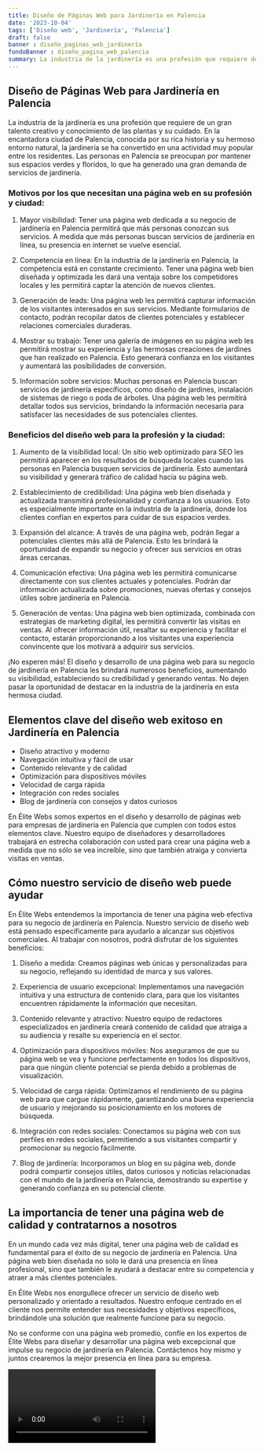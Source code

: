 ```yaml
---
title: Diseño de Páginas Web para Jardinería en Palencia
date: '2023-10-04'
tags: ['Diseño web', 'Jardinería', 'Palencia']
draft: false
banner : diseño_paginas_web_jardinería
fondoBanner : diseño_pagina_web_palencia
summary: La industria de la jardinería es una profesión que requiere de un gran talento creativo y conocimiento de las plantas y su cuidado. En la encantadora ciudad de Palencia, conocida por su rica historia y su hermoso entorno natural, la jardinería se ha convertido en una actividad muy popular entre los residentes. Las personas en Palencia se preocupan por mantener sus espacios verdes y floridos, lo que ha generado una gran demanda de servicios de jardinería.
---
```


## Diseño de Páginas Web para Jardinería en Palencia

La industria de la jardinería es una profesión que requiere de un gran talento creativo y conocimiento de las plantas y su cuidado. En la encantadora ciudad de Palencia, conocida por su rica historia y su hermoso entorno natural, la jardinería se ha convertido en una actividad muy popular entre los residentes. Las personas en Palencia se preocupan por mantener sus espacios verdes y floridos, lo que ha generado una gran demanda de servicios de jardinería.

### Motivos por los que necesitan una página web en su profesión y ciudad:

1. Mayor visibilidad: Tener una página web dedicada a su negocio de jardinería en Palencia permitirá que más personas conozcan sus servicios. A medida que más personas buscan servicios de jardinería en línea, su presencia en internet se vuelve esencial.

2. Competencia en línea: En la industria de la jardinería en Palencia, la competencia está en constante crecimiento. Tener una página web bien diseñada y optimizada les dará una ventaja sobre los competidores locales y les permitirá captar la atención de nuevos clientes.

3. Generación de leads: Una página web les permitirá capturar información de los visitantes interesados en sus servicios. Mediante formularios de contacto, podrán recopilar datos de clientes potenciales y establecer relaciones comerciales duraderas.

4. Mostrar su trabajo: Tener una galería de imágenes en su página web les permitirá mostrar su experiencia y las hermosas creaciones de jardines que han realizado en Palencia. Esto generará confianza en los visitantes y aumentará las posibilidades de conversión.

5. Información sobre servicios: Muchas personas en Palencia buscan servicios de jardinería específicos, como diseño de jardines, instalación de sistemas de riego o poda de árboles. Una página web les permitirá detallar todos sus servicios, brindando la información necesaria para satisfacer las necesidades de sus potenciales clientes.

### Beneficios del diseño web para la profesión y la ciudad:

1. Aumento de la visibilidad local: Un sitio web optimizado para SEO les permitirá aparecer en los resultados de búsqueda locales cuando las personas en Palencia busquen servicios de jardinería. Esto aumentará su visibilidad y generará tráfico de calidad hacia su página web.

2. Establecimiento de credibilidad: Una página web bien diseñada y actualizada transmitirá profesionalidad y confianza a los usuarios. Esto es especialmente importante en la industria de la jardinería, donde los clientes confían en expertos para cuidar de sus espacios verdes.

3. Expansión del alcance: A través de una página web, podrán llegar a potenciales clientes más allá de Palencia. Esto les brindará la oportunidad de expandir su negocio y ofrecer sus servicios en otras áreas cercanas.

4. Comunicación efectiva: Una página web les permitirá comunicarse directamente con sus clientes actuales y potenciales. Podrán dar información actualizada sobre promociones, nuevas ofertas y consejos útiles sobre jardinería en Palencia.

5. Generación de ventas: Una página web bien optimizada, combinada con estrategias de marketing digital, les permitirá convertir las visitas en ventas. Al ofrecer información útil, resaltar su experiencia y facilitar el contacto, estarán proporcionando a los visitantes una experiencia convincente que los motivará a adquirir sus servicios.

¡No esperen más! El diseño y desarrollo de una página web para su negocio de jardinería en Palencia les brindará numerosos beneficios, aumentando su visibilidad, estableciendo su credibilidad y generando ventas. No dejen pasar la oportunidad de destacar en la industria de la jardinería en esta hermosa ciudad.

<GifSeo />

<Cta />

## Elementos clave del diseño web exitoso en Jardinería en Palencia

- Diseño atractivo y moderno
- Navegación intuitiva y fácil de usar
- Contenido relevante y de calidad
- Optimización para dispositivos móviles
- Velocidad de carga rápida
- Integración con redes sociales
- Blog de jardinería con consejos y datos curiosos

En Élite Webs somos expertos en el diseño y desarrollo de páginas web para empresas de jardinería en Palencia que cumplen con todos estos elementos clave. Nuestro equipo de diseñadores y desarrolladores trabajará en estrecha colaboración con usted para crear una página web a medida que no sólo se vea increíble, sino que también atraiga y convierta visitas en ventas.

## Cómo nuestro servicio de diseño web puede ayudar

En Élite Webs entendemos la importancia de tener una página web efectiva para su negocio de jardinería en Palencia. Nuestro servicio de diseño web está pensado específicamente para ayudarlo a alcanzar sus objetivos comerciales. Al trabajar con nosotros, podrá disfrutar de los siguientes beneficios:

1. Diseño a medida: Creamos páginas web únicas y personalizadas para su negocio, reflejando su identidad de marca y sus valores.

2. Experiencia de usuario excepcional: Implementamos una navegación intuitiva y una estructura de contenido clara, para que los visitantes encuentren rápidamente la información que necesitan.

3. Contenido relevante y atractivo: Nuestro equipo de redactores especializados en jardinería creará contenido de calidad que atraiga a su audiencia y resalte su experiencia en el sector.

4. Optimización para dispositivos móviles: Nos aseguramos de que su página web se vea y funcione perfectamente en todos los dispositivos, para que ningún cliente potencial se pierda debido a problemas de visualización.

5. Velocidad de carga rápida: Optimizamos el rendimiento de su página web para que cargue rápidamente, garantizando una buena experiencia de usuario y mejorando su posicionamiento en los motores de búsqueda.

6. Integración con redes sociales: Conectamos su página web con sus perfiles en redes sociales, permitiendo a sus visitantes compartir y promocionar su negocio fácilmente.

7. Blog de jardinería: Incorporamos un blog en su página web, donde podrá compartir consejos útiles, datos curiosos y noticias relacionadas con el mundo de la jardinería en Palencia, demostrando su expertise y generando confianza en su potencial cliente.

## La importancia de tener una página web de calidad y contratarnos a nosotros

En un mundo cada vez más digital, tener una página web de calidad es fundamental para el éxito de su negocio de jardinería en Palencia. Una página web bien diseñada no solo le dará una presencia en línea profesional, sino que también le ayudará a destacar entre su competencia y atraer a más clientes potenciales.

En Élite Webs nos enorgullece ofrecer un servicio de diseño web personalizado y orientado a resultados. Nuestro enfoque centrado en el cliente nos permite entender sus necesidades y objetivos específicos, brindándole una solución que realmente funcione para su negocio.

No se conforme con una página web promedio, confíe en los expertos de Élite Webs para diseñar y desarrollar una página web excepcional que impulse su negocio de jardinería en Palencia. Contáctenos hoy mismo y juntos crearemos la mejor presencia en línea para su empresa.

<Video />

<CtaBot job='Jardinería' city='Palencia'/>

<Gmaps query='Palencia+españa+maps' />